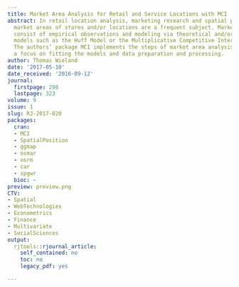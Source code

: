 ```yaml
---
title: Market Area Analysis for Retail and Service Locations with MCI
abstract: In retail location analysis, marketing research and spatial planning, the
  market areas of stores and/or locations are a frequent subject. Market area analyses
  consist of empirical observations and modeling via theoretical and/or econometric
  models such as the Huff Model or the Multiplicative Competitive Interaction Model.
  The authors’ package MCI implements the steps of market area analysis into R with
  a focus on fitting the models and data preparation and processing.
author: Thomas Wieland
date: '2017-05-10'
date_received: '2016-09-12'
journal:
  firstpage: 298
  lastpage: 323
volume: 9
issue: 1
slug: RJ-2017-020
packages:
  cran:
  - MCI
  - SpatialPosition
  - ggmap
  - osmar
  - osrm
  - car
  - spgwr
  bioc: ~
preview: preview.png
CTV:
- Spatial
- WebTechnologies
- Econometrics
- Finance
- Multivariate
- SocialSciences
output:
  rjtools::rjournal_article:
    self_contained: no
    toc: no
    legacy_pdf: yes

---
```

